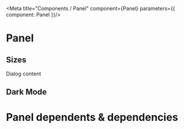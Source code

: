 

<Meta title="Components / Panel" component={Panel} parameters={{ component: Panel }}/>

# Panel

## Sizes 
<Preview>
    <Panel fixed={false} title="Dialog">
        Dialog content
    </Panel>
</Preview>

<PanelDemo />
   
## Dark Mode

<PanelDark />

<Props of={Panel} />

# Panel dependents & dependencies
<DependenciesTable titleDependencies='Dependencies' titleDependents='Dependents' of={Panel} />
